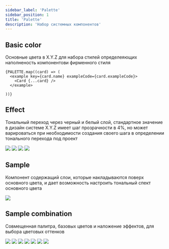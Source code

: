 ```yaml
---
sidebar_label: 'Palette'
sidebar_position: 1
title: 'Palette'
description: 'Набор системных компонентов'
---
```









<headermeta
 title='Palette'
 description='Раздел включает в себя набор системных компонентов, используемыхдля построения базовых компонентов дизайн-системы. Отношения между цветами и их свойствами для создания масштабируемой основы для цвета.'
  designer='Олег Астахов'
  developer='Кирилл Артуров'
  version='1.0'
  status='Work in progress'
  json='JSON'
  sass='SASS'
  bitbucketLink='https://google.com'
  figmaLink='https://google.com'
  jiraLink='https://google.com'
  headerImage={palletteImage}
/>

## Basic color

Основные цвета в X.Y.Z для набора стилей определеяющих наполненость компонентови фирменного стиля

<docviewport codeTitle='Preview' codeBlock={CardSource}>
  <examples cols={2}>
    
    {PALETTE.map((card) => (
      <example key={card.name} exampleCode={card.exampleCode}>
        <Card {...card} />
      </example>
      
    ))}
  </examples>
</docviewport>

<divider />

## Effect

Тональный переход через черный и белый слой, cтандартное значение в дизайн системе X.Y.Z имеет шаг прозрачности в 4%, но может варироваться при необходимости создания своего шага в определении тонального перехода под проект

<docviewport>
  <img src={effectWhite} style={{ marginBottom: '40px' }} />
  <img src={effectWhiteOverlay} style={{ marginBottom: '40px' }} />
  <img src={effectBlack} style={{ marginBottom: '40px' }} />
  <img src={effectBlackOverlay} />
</docviewport>

<divider />

## Sample

Компонент содержащий слои, которые накладываются поверх основного цвета, и дает возможность настроить тональный спект основного цвета

<docviewport>
  <img src={sampleCard} />
</docviewport>

<divider />

## Sample combination

Совмещенная палитра, базовых цветов и наложение эффектов, для выбора цветовых оттенков

<docviewport>
  <img src={comb1} style={{ marginBottom: '40px' }} />
  <img src={comb2} style={{ marginBottom: '40px' }} />
  <img src={comb3} style={{ marginBottom: '40px' }} />
  <img src={comb4} style={{ marginBottom: '40px' }} />
  <img src={comb5} style={{ marginBottom: '40px' }} />
  <img src={comb6} style={{ marginBottom: '40px' }} />
  <img src={comb7} />
</docviewport>

<divider marginTop={128} marginBottom={0} />

